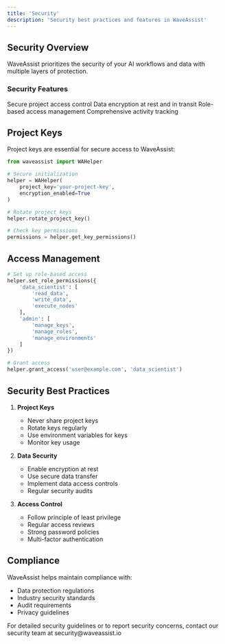 ```yaml
---
title: 'Security'
description: 'Security best practices and features in WaveAssist'
---
```


## Security Overview

WaveAssist prioritizes the security of your AI workflows and data with multiple layers of protection.

### Security Features

<CardGroup>
  <Card title="Authentication" icon="key">
    Secure project access control
  </Card>
  <Card title="Encryption" icon="lock">
    Data encryption at rest and in transit
  </Card>
  <Card title="Access Control" icon="user-shield">
    Role-based access management
  </Card>
  <Card title="Audit Logs" icon="list-check">
    Comprehensive activity tracking
  </Card>
</CardGroup>

## Project Keys

Project keys are essential for secure access to WaveAssist:

```python
from waveassist import WAHelper

# Secure initialization
helper = WAHelper(
    project_key='your-project-key',
    encryption_enabled=True
)

# Rotate project keys
helper.rotate_project_key()

# Check key permissions
permissions = helper.get_key_permissions()
```

## Access Management

```python
# Set up role-based access
helper.set_role_permissions({
    'data_scientist': [
        'read_data',
        'write_data',
        'execute_nodes'
    ],
    'admin': [
        'manage_keys',
        'manage_roles',
        'manage_environments'
    ]
})

# Grant access
helper.grant_access('user@example.com', 'data_scientist')
```

## Security Best Practices

1. **Project Keys**
   - Never share project keys
   - Rotate keys regularly
   - Use environment variables for keys
   - Monitor key usage

2. **Data Security**
   - Enable encryption at rest
   - Use secure data transfer
   - Implement data access controls
   - Regular security audits

3. **Access Control**
   - Follow principle of least privilege
   - Regular access reviews
   - Strong password policies
   - Multi-factor authentication

## Compliance

WaveAssist helps maintain compliance with:
- Data protection regulations
- Industry security standards
- Audit requirements
- Privacy guidelines

<Note>
For detailed security guidelines or to report security concerns, contact our security team at security@waveassist.io
</Note>
